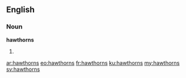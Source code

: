 ==English==

===Noun===
'''hawthorns'''

# {{plural of|[[hawthorn]]}}

[[ar:hawthorns]]
[[eo:hawthorns]]
[[fr:hawthorns]]
[[ku:hawthorns]]
[[my:hawthorns]]
[[sv:hawthorns]]